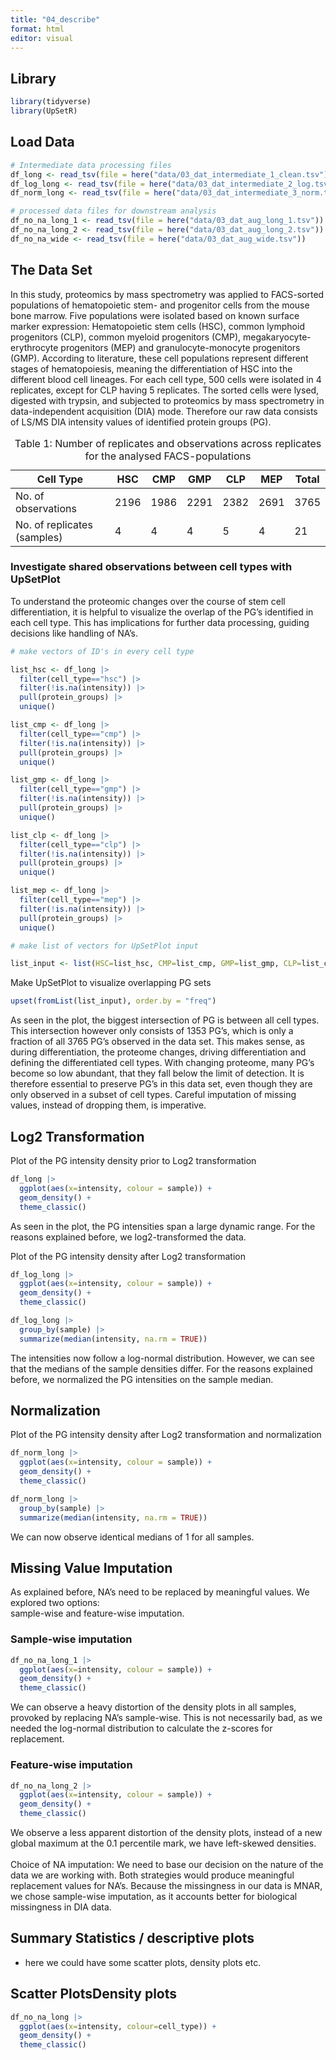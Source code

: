 ```yaml
---
title: "04_describe"
format: html
editor: visual
---
```


## Library

```r
library(tidyverse)
library(UpSetR)
```

## Load Data

```r

# Intermediate data processing files
df_long <- read_tsv(file = here("data/03_dat_intermediate_1_clean.tsv"))
df_log_long <- read_tsv(file = here("data/03_dat_intermediate_2_log.tsv"))
df_norm_long <- read_tsv(file = here("data/03_dat_intermediate_3_norm.tsv"))

# processed data files for downstream analysis
df_no_na_long_1 <- read_tsv(file = here("data/03_dat_aug_long_1.tsv"))
df_no_na_long_2 <- read_tsv(file = here("data/03_dat_aug_long_2.tsv"))
df_no_na_wide <- read_tsv(file = here("data/03_dat_aug_wide.tsv"))
```

## The Data Set

In this study, proteomics by mass spectrometry was applied to FACS-sorted populations of hematopoietic stem- and progenitor cells from the mouse bone marrow. Five populations were isolated based on known surface marker expression: Hematopoietic stem cells (HSC), common lymphoid progenitors (CLP), common myeloid progenitors (CMP), megakaryocyte-erythrocyte progenitors (MEP) and granulocyte-monocyte progenitors (GMP). According to literature, these cell populations represent different stages of hematopoiesis, meaning the differentiation of HSC into the different blood cell lineages. For each cell type, 500 cells were isolated in 4 replicates, except for CLP having 5 replicates. The sorted cells were lysed, digested with trypsin, and subjected to proteomics by mass spectrometry in data-independent acquisition (DIA) mode. Therefore our raw data consists of LS/MS DIA intensity values of identified protein groups (PG).

| Cell Type                   | HSC  | CMP  | GMP  | CLP  | MEP  | Total |
|-----------------------------|------|------|------|------|------|-------|
| No. of observations         | 2196 | 1986 | 2291 | 2382 | 2691 | 3765  |
| No. of replicates (samples) | 4    | 4    | 4    | 5    | 4    | 21    |

: Table 1: Number of replicates and observations across replicates for the analysed FACS-populations

### Investigate shared observations between cell types with UpSetPlot

To understand the proteomic changes over the course of stem cell differentiation, it is helpful to visualize the overlap of the PG's identified in each cell type. This has implications for further data processing, guiding decisions like handling of NA's.

```r

# make vectors of ID's in every cell type

list_hsc <- df_long |> 
  filter(cell_type=="hsc") |> 
  filter(!is.na(intensity)) |> 
  pull(protein_groups) |> 
  unique()

list_cmp <- df_long |> 
  filter(cell_type=="cmp") |> 
  filter(!is.na(intensity)) |> 
  pull(protein_groups) |> 
  unique()

list_gmp <- df_long |> 
  filter(cell_type=="gmp") |> 
  filter(!is.na(intensity)) |> 
  pull(protein_groups) |> 
  unique()

list_clp <- df_long |> 
  filter(cell_type=="clp") |> 
  filter(!is.na(intensity)) |> 
  pull(protein_groups) |> 
  unique()

list_mep <- df_long |> 
  filter(cell_type=="mep") |> 
  filter(!is.na(intensity)) |> 
  pull(protein_groups) |> 
  unique()

# make list of vectors for UpSetPlot input

list_input <- list(HSC=list_hsc, CMP=list_cmp, GMP=list_gmp, CLP=list_clp, MEP=list_mep)
```

Make UpSetPlot to visualize overlapping PG sets

```r
upset(fromList(list_input), order.by = "freq")
```

As seen in the plot, the biggest intersection of PG is between all cell types. This intersection however only consists of 1353 PG's, which is only a fraction of all 3765 PG's observed in the data set. This makes sense, as during differentiation, the proteome changes, driving differentiation and defining the differentiated cell types. With changing proteome, many PG's become so low abundant, that they fall below the limit of detection. It is therefore essential to preserve PG's in this data set, even though they are only observed in a subset of cell types. Careful imputation of missing values, instead of dropping them, is imperative.

## Log2 Transformation

Plot of the PG intensity density prior to Log2 transformation

```r

df_long |> 
  ggplot(aes(x=intensity, colour = sample)) +
  geom_density() +
  theme_classic()

```

As seen in the plot, the PG intensities span a large dynamic range. For the reasons explained before, we log2-transformed the data.

Plot of the PG intensity density after Log2 transformation

```r

df_log_long |> 
  ggplot(aes(x=intensity, colour = sample)) +
  geom_density() +
  theme_classic()
```

```r
df_log_long |> 
  group_by(sample) |> 
  summarize(median(intensity, na.rm = TRUE))
```

The intensities now follow a log-normal distribution. However, we can see that the medians of the sample densities differ. For the reasons explained before, we normalized the PG intensities on the sample median.

## Normalization

Plot of the PG intensity density after Log2 transformation and normalization

```r
df_norm_long |> 
  ggplot(aes(x=intensity, colour = sample)) +
  geom_density() +
  theme_classic()
```

```r
df_norm_long |> 
  group_by(sample) |> 
  summarize(median(intensity, na.rm = TRUE))
```

We can now observe identical medians of 1 for all samples.

## Missing Value Imputation

As explained before, NA's need to be replaced by meaningful values. We explored two options:\
sample-wise and feature-wise imputation.

### Sample-wise imputation

```r
df_no_na_long_1 |> 
  ggplot(aes(x=intensity, colour = sample)) +
  geom_density() +
  theme_classic()
```

We can observe a heavy distortion of the density plots in all samples, provoked by replacing NA's sample-wise. This is not necessarily bad, as we needed the log-normal distribution to calculate the z-scores for replacement.

### Feature-wise imputation

```r
df_no_na_long_2 |> 
  ggplot(aes(x=intensity, colour = sample)) +
  geom_density() +
  theme_classic()
```

We observe a less apparent distortion of the density plots, instead of a new global maximum at the 0.1 percentile mark, we have left-skewed densities.\
\
Choice of NA imputation: We need to base our decision on the nature of the data we are working with. Both strategies would produce meaningful replacement values for NA's. Because the missingness in our data is MNAR, we chose sample-wise imputation, as it accounts better for biological missingness in DIA data.

## Summary Statistics / descriptive plots

-   here we could have some scatter plots, density plots etc.

## Scatter PlotsDensity plots

```r
df_no_na_long |> 
  ggplot(aes(x=intensity, colour=cell_type)) +
  geom_density() +
  theme_classic()
```
